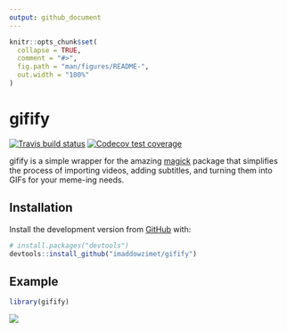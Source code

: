 ```yaml
---
output: github_document
---
```


<!-- README.md is generated from README.Rmd. Please edit that file -->

```r
knitr::opts_chunk$set(
  collapse = TRUE,
  comment = "#>",
  fig.path = "man/figures/README-",
  out.width = "100%"
)
```
# gifify

<!-- badges: start -->
[![Travis build status](https://travis-ci.org/imaddowzimet/gifify.svg?branch=master)](https://travis-ci.org/imaddowzimet/gifify)
[![Codecov test coverage](https://codecov.io/gh/imaddowzimet/gifify/branch/master/graph/badge.svg)](https://codecov.io/gh/imaddowzimet/gifify?branch=master)
<!-- badges: end -->

gifify is a simple wrapper for the amazing [magick](https://cran.r-project.org/web/packages/magick/vignettes/intro.html) package that simplifies the process of importing videos, adding subtitles, and turning them into GIFs for your meme-ing needs.

## Installation

Install the development version from [GitHub](https://github.com/) with:

``` r
# install.packages("devtools")
devtools::install_github("imaddowzimet/gifify")
```
## Example

```r
library(gifify)


```


![](brilliant.gif)
